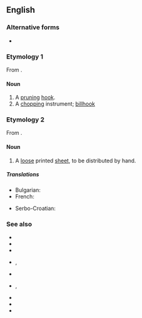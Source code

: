 {{also|hand bill}}
==English==

===Alternative forms===
* {{l|en|hand bill}}

===Etymology 1===
From {{compound|en|hand|bill|t2=cutting instrument}}.

====Noun====
{{wikipedia}}
{{en-noun}}

# A [[pruning]] [[hook]].
# A [[chopping]] instrument; [[billhook]]

===Etymology 2===
From {{compound|en|hand|bill|t2=sheet of paper}}.

====Noun====
{{en-noun}}

# A [[loose]] printed [[sheet]], to be distributed by hand.

=====Translations=====
{{trans-top|loose printed sheet}}
* Bulgarian: {{t+|bg|позив|m}}
* French: {{t+|fr|prospectus|m}}
{{trans-mid}}
* Serbo-Croatian: {{t|sh|летак|m|tr=letak|sc=Cyrl}}
{{trans-bottom}}

===See also===
* {{l|en|advertisement}}
* {{l|en|booklet}}
* {{l|en|brochure}}
* {{l|en|catalogue}}, {{l|en|catalog}}
* {{l|en|circular}}
* {{l|en|flier}}, {{l|en|flyer}}
* {{l|en|junk mail}}
* {{l|en|leaflet}}
* {{l|en|pamphlet}}